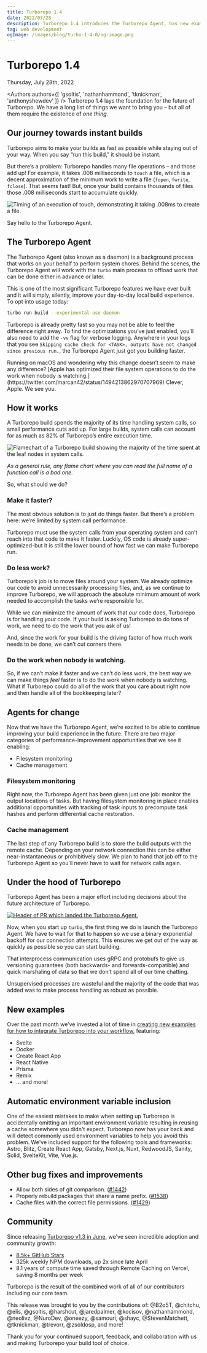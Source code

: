 ```yaml
---
title: Turborepo 1.4
date: 2022/07/28
description: Turborepo 1.4 introduces the Turborepo Agent, has new examples, automatically hashes environment variables, and more!
tag: web development
ogImage: /images/blog/turbo-1-4-0/og-image.png
---
```


# Turborepo 1.4


<div className="text-sm mt-2 text-center text-gray-500 dark:text-gray-400">Thursday, July 28th, 2022</div>

<Authors authors={[ 'gsoltis', 'nathanhammond', 'tknickman', 'anthonyshewdev' ]} />
Turborepo 1.4 lays the foundation for the future of Turborepo. We have a long list of things we want to bring you – but all of them require the existence of *one thing*.

## Our journey towards instant builds

Turborepo aims to make your builds as fast as possible while staying out of your way. When you say “run this build,” it should be instant.

But there’s a problem: Turborepo handles many file operations – and those add up! For example, it takes .008 milliseconds to `touch` a file, which is a decent approximation of the minimum work to write a file (`fopen`, `fwrite`, `fclose`). That seems fast! But, once your build contains thousands of files those .008 milliseconds start to accumulate quickly.

![Timing of an execution of touch, demonstrating it taking .008ms to create a file.](/images/blog/turbo-1-4-0/time.png)

Say hello to the Turborepo Agent.

## The Turborepo Agent

The Turborepo Agent (also known as a daemon) is a background process that works on your behalf to perform system chores. Behind the scenes, the Turborepo Agent will work with the `turbo` main process to offload work that can be done either in advance or later.

This is one of the most significant Turborepo features we have ever built and it will simply, silently, improve your day-to-day local build experience. To opt into usage today:

```bash
turbo run build --experimental-use-daemon
```

Turborepo is already pretty fast so you may not be able to feel the difference right away. To find the optimizations you’ve just enabled, you’ll also need to add the `-vv` flag for verbose logging. Anywhere in your logs that you see `Skipping cache check for <TASK>, outputs have not changed since previous run.`, the Turborepo Agent just got you building faster.

<Callout>
Running on macOS and wondering why this change doesn’t seem to make any difference? [Apple has optimized their file system operations to do the work when nobody is watching.](https://twitter.com/marcan42/status/1494213862970707969) Clever, Apple. We see you.
</Callout>

## How it works

A Turborepo build spends the majority of its time handling system calls, so small performance cuts add up. For large builds, system calls can account for as much as 82% of Turborepo’s entire execution time.

![Flamechart of a Turborepo build showing the majority of the time spent at the leaf nodes in system calls.](/images/blog/turbo-1-4-0/flamechart.png)

_As a general rule, any flame chart where you can read the full name of a function call is a bad one._

So, what should we do?

### Make it faster?

The most obvious solution is to just do things faster. But there’s a problem here: we’re limited by system call performance.

Turborepo must use the system calls from your operating system and can’t reach into that code to make it faster. Luckily, OS code is already super-optimized-but it is still the lower bound of how fast we can make Turborepo run.

### Do less work?

Turborepo’s job is to move files around your system. We already optimize our code to avoid unnecessarily processing files, and, as we continue to improve Turborepo, we will approach the absolute minimum amount of work needed to accomplish the tasks we’re responsible for.

While we can minimize the amount of work that _our_ code does, Turborepo is for handling _your_ code. If your build is asking Turborepo to do tons of work, we need to do the work that you ask of us!

And, since the work for your build is the driving factor of how much work needs to be done, we can’t cut corners there.

### Do the work when nobody is watching.

So, if we can’t make it faster and we can’t do less work, the best way we can make things _feel_ faster is to do the work when nobody is watching. What if Turborepo could do all of the work that you care about right now and then handle all of the bookkeeping later?

## Agents for change

Now that we have the Turborepo Agent, we’re excited to be able to continue improving your build experience in the future. There are two major categories of performance-improvement opportunities that we see it enabling:

- Filesystem monitoring
- Cache management

### Filesystem monitoring

Right now, the Turborepo Agent has been given just one job: monitor the output locations of tasks. But having filesystem monitoring in place enables additional opportunities with tracking of task inputs to precompute task hashes and perform differential cache restoration.

### Cache management

The last step of any Turborepo build is to store the build outputs with the remote cache. Depending on your network connection this can be either near-instantaneous or prohibitively slow. We plan to hand that job off to the Turborepo Agent so you’ll never have to wait for network calls again.

## Under the hood of Turborepo

Turborepo Agent has been a major effort including decisions about the future architecture of Turborepo.

[![Header of PR which landed the Turborepo Agent.](/images/blog/turbo-1-4-0/pr.png)](https://github.com/vercel/turborepo/pull/1429)

Now, when you start up `turbo`, the first thing we do is launch the Turborepo Agent. We have to wait for that to happen so we use a binary exponential backoff for our connection attempts. This ensures we get out of the way as quickly as possible so you can start building.

That interprocess communication uses gRPC and protobufs to give us versioning guarantees (both backwards- and forwards-compatible) and quick marshaling of data so that we don’t spend all of our time chatting.

Unsupervised processes are wasteful and the majority of the code that was added was to make process handling as robust as possible.

## New examples

Over the past month we’ve invested a lot of time in [creating new examples for how to integrate Turborepo into your workflow](https://github.com/vercel/turborepo/tree/main/examples), featuring:

- Svelte
- Docker
- Create React App
- React Native
- Prisma
- Remix
- … and more!

## Automatic environment variable inclusion

One of the easiest mistakes to make when setting up Turborepo is accidentally omitting an important environment variable resulting in reusing a cache somewhere you didn't expect. Turborepo now has your back and will detect commonly used environment variables to help you avoid this problem. We've included support for the following tools and frameworks: Astro, Blitz, Create React App, Gatsby, Next.js, Nuxt, RedwoodJS, Sanity, Solid, SvelteKit, Vite, Vue.js.

## Other bug fixes and improvements

- Allow both sides of git comparison. ([#1442](https://github.com/vercel/turborepo/pull/1442))
- Properly rebuild packages that share a name prefix. ([#1538](https://github.com/vercel/turborepo/pull/1538))
- Cache files with the correct file permissions. ([#1429](https://github.com/vercel/turborepo/pull/1429))

## Community

Since releasing [Turborepo v1.3 in June](/blog/turbo-1-3-0), we've seen incredible adoption and community growth:

- [8.5k+ GitHub Stars](https://github.com/vercel/turborepo)
- 325k weekly NPM downloads, up 2x since late April
- 8.1 years of compute time saved through Remote Caching on Vercel, saving 8 months per week

Turborepo is the result of the combined work of all of our contributors including our core team.

This release was brought to you by the contributions of: @B2o5T, @chitchu, @elis, @gsoltis, @harshcut, @jaredpalmer, @kocisov, @nathanhammond, @neolivz, @NuroDev, @oneezy, @samouri, @shayc, @StevenMatchett, @tknickman, @trevorr, @zsoldosp, and more!

Thank you for your continued support, feedback, and collaboration with us and making Turborepo your build tool of choice.
